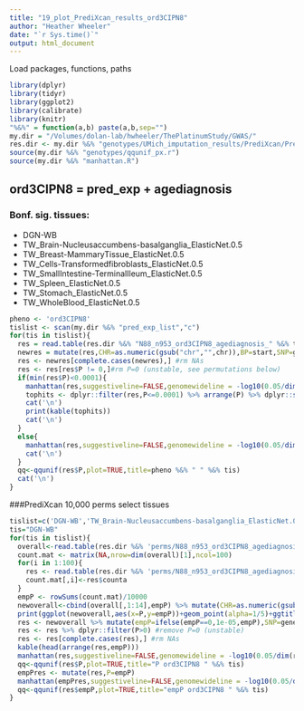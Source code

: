 ```yaml
---
title: "19_plot_PrediXcan_results_ord3CIPN8"
author: "Heather Wheeler"
date: "`r Sys.time()`"
output: html_document
---
```


Load packages, functions, paths
```r
library(dplyr)
library(tidyr)
library(ggplot2)
library(calibrate)
library(knitr)
"%&%" = function(a,b) paste(a,b,sep="")
my.dir = "/Volumes/dolan-lab/hwheeler/ThePlatinumStudy/GWAS/"
res.dir <- my.dir %&% "genotypes/UMich_imputation_results/PrediXcan/PrediXcan_results/"
source(my.dir %&% "genotypes/qqunif_px.r")
source(my.dir %&% "manhattan.R")
```

## ord3CIPN8 = pred_exp + agediagnosis 
### Bonf. sig. tissues:
- DGN-WB
- TW_Brain-Nucleusaccumbens-basalganglia_ElasticNet.0.5
- TW_Breast-MammaryTissue_ElasticNet.0.5
- TW_Cells-Transformedfibroblasts_ElasticNet.0.5
- TW_SmallIntestine-TerminalIleum_ElasticNet.0.5
- TW_Spleen_ElasticNet.0.5
- TW_Stomach_ElasticNet.0.5
- TW_WholeBlood_ElasticNet.0.5

```r
pheno <- 'ord3CIPN8'
tislist <- scan(my.dir %&% "pred_exp_list","c")
for(tis in tislist){
  res = read.table(res.dir %&% "N88_n953_ord3CIPN8_agediagnosis_" %&% tis %&% ".ordreg.PrediXcan",header=T)
  newres = mutate(res,CHR=as.numeric(gsub("chr","",chr)),BP=start,SNP=gene) %>% arrange(CHR,BP)
  res <- newres[complete.cases(newres),] #rm NAs
  res <- res[res$P != 0,]#rm P=0 (unstable, see permutations below)
  if(min(res$P)<0.0001){
    manhattan(res,suggestiveline=FALSE,genomewideline = -log10(0.05/dim(res)[1]),main=pheno %&% " " %&% tis,annotatePval = 0.0001,cex.main=0.8)
    tophits <- dplyr::filter(res,P<=0.0001) %>% arrange(P) %>% dplyr::select(-CHR,-BP,-SNP,-lCI, -uCI)
    cat('\n')
    print(kable(tophits))
    cat('\n')
  }
  else{
    manhattan(res,suggestiveline=FALSE,genomewideline = -log10(0.05/dim(res)[1]),main=pheno %&% " " %&% tis,cex.main=0.8)
    cat('\n')
  }
  qq<-qqunif(res$P,plot=TRUE,title=pheno %&% " " %&% tis)
  cat('\n')
}
```

###PrediXcan 10,000 perms select tissues
```r
tislist=c('DGN-WB','TW_Brain-Nucleusaccumbens-basalganglia_ElasticNet.0.5','TW_WholeBlood_ElasticNet.0.5')
tis="DGN-WB"
for(tis in tislist){
  overall<-read.table(res.dir %&% 'perms/N88_n953_ord3CIPN8_agediagnosis_' %&% tis %&% '.ordreg.PrediXcan.empP_permset1',header=T) %>% arrange(ensid)
  count.mat <- matrix(NA,nrow=dim(overall)[1],ncol=100)
  for(i in 1:100){
    res <- read.table(res.dir %&% 'perms/N88_n953_ord3CIPN8_agediagnosis_' %&% tis %&% '.ordreg.PrediXcan.empP_permset' %&% i,header=T) %>%   arrange(ensid)
    count.mat[,i]<-res$counta
  }
  empP <- rowSums(count.mat)/10000
  newoverall<-cbind(overall[,1:14],empP) %>% mutate(CHR=as.numeric(gsub("chr","",chr)),BP=start) %>% arrange(CHR,BP)
  print(ggplot(newoverall,aes(x=P,y=empP))+geom_point(alpha=1/5)+ggtitle(tis %&% ' PrediXcan 10k perms'))
  res <- newoverall %>% mutate(empP=ifelse(empP==0,1e-05,empP),SNP=gene) #replace empP=0 with 1e-05
  res <- res %>% dplyr::filter(P>0) #remove P=0 (unstable)
  res <- res[complete.cases(res),] #rm NAs
  kable(head(arrange(res,empP)))
  manhattan(res,suggestiveline=FALSE,genomewideline = -log10(0.05/dim(res)[1]),main="P ord3CIPN8 " %&% tis, annotatePval = 0.0001)
  qq<-qqunif(res$P,plot=TRUE,title="P ord3CIPN8 " %&% tis)
  empPres <- mutate(res,P=empP)
  manhattan(empPres,suggestiveline=FALSE,genomewideline = -log10(0.05/dim(empPres)[1]),main="empP ord3CIPN8 " %&% tis, annotatePval = 0.0001, ylim=c(0,5.2))
  qq<-qqunif(res$empP,plot=TRUE,title="empP ord3CIPN8 " %&% tis)
}
```